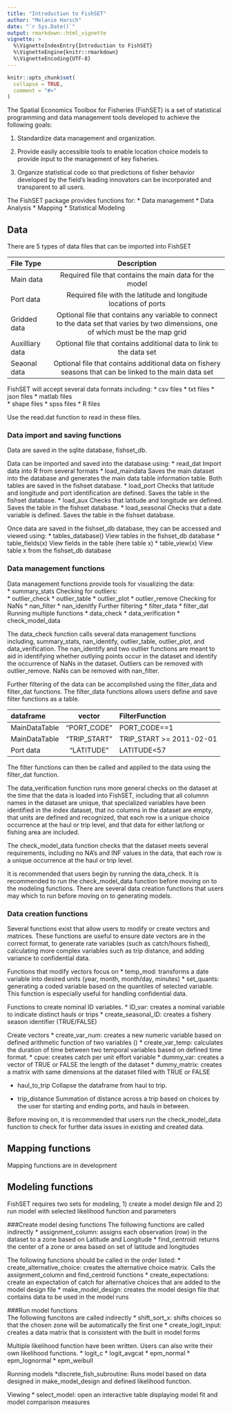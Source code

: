 ```yaml
---
title: "Introduction to FishSET"
author: "Melanie Harsch"
date: "`r Sys.Date()`"
output: rmarkdown::html_vignette
vignette: >
  %\VignetteIndexEntry{Introduction to FishSET}
  %\VignetteEngine{knitr::rmarkdown}
  %\VignetteEncoding{UTF-8}
---
```


```r
knitr::opts_chunk$set(
  collapse = TRUE,
  comment = "#>"
)
```

The Spatial Economics Toolbox for Fisheries (FishSET) is a set of statistical programming and data management tools developed to achieve the following goals:
 
  1. Standardize data management and organization. 
 
  1. Provide easily accessible tools to enable location choice models to provide input to the management of key fisheries.
 
  1. Organize statistical code so that predictions of fisher behavior developed by the field’s leading innovators can be incorporated and transparent to all users.
 
The FishSET package provides functions for:
  * Data management
  * Data Analysis
  * Mapping
  * Statistical Modeling

## Data
There are 5 types of data files that can be imported into FishSET

File Type           Description          
----------------   ------------------------
Main data           Required file that contains the main data for the model 
Port data           Required file with the latitude and longitude locations of ports
Gridded data        Optional file that contains any variable to connect to the data set that varies by two dimensions, one of which must be the map grid 
Auxilliary data     Optional file that contains additional data to link to the data set
Seaonal data        Optional file that contains additional data on fishery seasons that can be linked to the main data set

FishSET will accept several data formats including:
  * csv files
  * txt files
  * json files
  * matlab files  
  * shape files
  * spss files
  * R files 

Use the read.dat function to read in these files.

### Data import and saving functions
Data are saved in the sqlite database, fishset_db.

Data can be imported and saved into the database using:
 * read_dat  Import data into R from several formats
 * load_maindata   Saves the main dataset into the database and generates the main data table information table. Both tables are saved in the fishset database. 
 * load_port  Checks that latitude and longitude and port identification are defined. Saves the table in the fishset database. 
 * load_aux   Checks that latitude and longitude are defined. Saves the table in the fishset database. 
 * load_seasonal   Checks that a date variable is defined. Saves the table in the fishset database. 
 
 Once data are saved in the fishset_db database, they can be accessed and viewed using:
 * tables_database()   View tables in the fishset_db database
 * table_fields(x)     View fields in the table (here table x)
 * table_view(x)       View table x from the fishset_db database
 

### Data management functions
Data management functions provide tools for
visualizing the data:  
   * summary_stats
Checking for outliers:  
 * outlier_check
 * outlier_table
 * outlier_plot
 * outlier_remove
Checking for NaNs 
 * nan_filter
 * nan_idenitfy
Further filtering
 * filter_data
 * filter_dat 
Running multiple functions
 * data_check
 * data_verification
 * check_model_data



The data_check function calls several data management functions including, summary_stats, nan_identify, outlier_table, outlier_plot, and data_verification. The nan_identify and two outlier functions are meant to aid in identifying whether outlying points occur in the dataset and identify the occurrence of NaNs in the dataset. Outliers can be removed with outlier_remove. NaNs can be removed with nan_filter.

Further filtering of the data can be accomplished using the filter_data and filter_dat functions. The filter_data functions allows users define and save filter functions as a table. 

dataframe           vector               FilterFunction        
----------------   -----------------     -----------------------
MainDataTable      "PORT_CODE"           PORT_CODE==1
MainDataTable      "TRIP_START"          TRIP_START >= 2011-02-01
Port data          "LATITUDE"            LATITUDE<57

The filter functions can then be called and applied to the data using the filter_dat function.

The data_verification function runs more general checks on the dataset at the time that the data is loaded into FishSET, including that all columnn names in the dataset are unique, that specialized variables have been identified in the index dataset, that no columns in the dataset are empty, that units are defined and recognized, that each row is a unique choice occurrence at the haul or trip level, and that data for either lat/long or fishing area are included. 

The check_model_data function checks that the dataset meets several requirements, including no NA's and INF values in the data, that each row is a unique occurrence at the haul or trip level. 

It is recommended that users begin by running the data_check. It is recommended to run the check_model_data function before moving on to the modeling functions. There are several data creation functions that users may which to run before moving on to generating models.

### Data creation functions
Several functions exist that allow users to modify or create vectors and matrices. These functions are useful to ensure date vectors are in the correct format, to generate rate variables (such as catch/hours fished), calculating more complex variables such as trip distance, and adding variance to confidential data.

Functions that modify vectors focus on 
  * temp_mod: transforms a date variable into desired units (year, month, month/day, minutes)
  * set_quants: generating a coded variable based on the quantiles of selected variable. This function is especially useful for handling confidential data.
    
Functions to create nominal ID variables.
  * ID_var: creates a nominal variable to indicate distinct hauls or trips
  * create_seasonal_ID: creates a fishery season identifier (TRUE/FALSE)

Create vectors
  * create_var_num: creates a new numeric variable based on defined arithmetic function of two variables ()
  * create_var_temp: calculates the duration of time between two temporal variables based on defined time format.
  * cpue: creates catch per unit effort variable
  * dummy_var: creates a vector of TRUE or FALSE the length of the dataset 
  * dummy_matrix: creates a matrix with same dimensions at the dataset filled with TRUE or FALSE


  * haul_to_trip
    Collapse the dataframe from haul to trip.

   
  * trip_distance
    Summation of distance across a trip based on choices by the user for starting and ending ports, and hauls in between.

Before moving on, it is recommended that users run the check_model_data function to check for further data issues in existing and created data.

## Mapping functions

Mapping functions are in development

## Modeling functions
FishSET requires two sets for modeling, 1) create a model design file and 2) run model with selected likelihood function and parameters

###Create model desing functions
  The following functions are called indirectly
    * assignment_column:  assigns each observation (row) in the dataset to a zone based on Latitude and Longitude
    * find_centroid: returns the center of a zone or area based on set of latitude and longitudes 
  
  The following functions should be called in the order listed: 
    * create_alternative_choice: creates the alternative choice matrix. Calls the assignment_column and find_centroid functions
    * create_expectations: create an expectation of catch for alternative choices that are added to the model design file
    * make_model_design: creates the model design file that contains data to be used in the model runs

###Run model functions  
  The following funcitons are called indirectly
    * shift_sort_x:  shifts choices so that the chosen zone will be automatically the first one
    * create_logit_input: creates a data matrix that is consistent with the built in model forms
    
  Multiple likelihood function have been written. Users can also write their own likelihood functions.
    * logit_c
    * logit_avgcat
    * epm_normal
    * epm_lognormal
    * epm_weibull
    
  Running models
    *discrete_fish_subroutine: Runs model based on data designed in make_model_design and defined likelihood function.
    
  Viewing 
    * select_model: open an interactive table displaying model fit and model comparison measures


